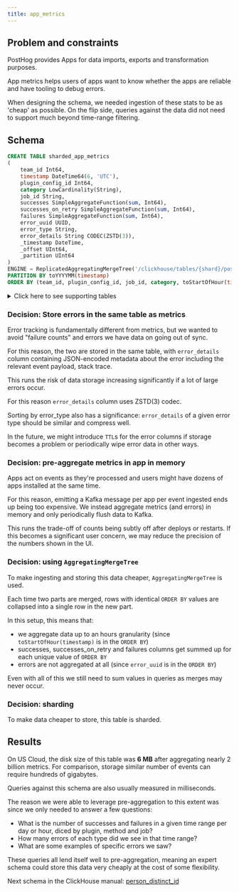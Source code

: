 ```yaml
---
title: app_metrics
---
```


## Problem and constraints

PostHog provides Apps for data imports, exports and transformation purposes.

App metrics helps users of apps want to know whether the apps are reliable and have tooling to debug errors.

When designing the schema, we needed ingestion of these stats to be as 'cheap' as possible. On the flip side,
queries against the data did not need to support much beyond time-range filtering.

## Schema

```sql
CREATE TABLE sharded_app_metrics
(
    team_id Int64,
    timestamp DateTime64(6, 'UTC'),
    plugin_config_id Int64,
    category LowCardinality(String),
    job_id String,
    successes SimpleAggregateFunction(sum, Int64),
    successes_on_retry SimpleAggregateFunction(sum, Int64),
    failures SimpleAggregateFunction(sum, Int64),
    error_uuid UUID,
    error_type String,
    error_details String CODEC(ZSTD(3)),
    _timestamp DateTime,
    _offset UInt64,
    _partition UInt64
)
ENGINE = ReplicatedAggregatingMergeTree('/clickhouse/tables/{shard}/posthog.sharded_app_metrics', '{replica}')
PARTITION BY toYYYYMM(timestamp)
ORDER BY (team_id, plugin_config_id, job_id, category, toStartOfHour(timestamp), error_type, error_uuid)
```

<details><summary>Click here to see supporting tables</summary>

```sql
CREATE TABLE app_metrics
(
    team_id Int64,
    timestamp DateTime64(6, 'UTC'),
    plugin_config_id Int64,
    category LowCardinality(String),
    job_id String,
    successes SimpleAggregateFunction(sum, Int64),
    successes_on_retry SimpleAggregateFunction(sum, Int64),
    failures SimpleAggregateFunction(sum, Int64),
    error_uuid UUID,
    error_type String,
    error_details String CODEC(ZSTD(3)),
    _timestamp DateTime,
    _offset UInt64,
    _partition UInt64

)
ENGINE=Distributed('posthog', 'posthog', 'sharded_app_metrics', rand())

CREATE MATERIALIZED VIEW app_metrics_mv
TO posthog.sharded_app_metrics
AS SELECT
    team_id,
    timestamp,
    plugin_config_id,
    category,
    job_id,
    successes,
    successes_on_retry,
    failures,
    error_uuid,
    error_type,
    error_details
FROM posthog.kafka_app_metrics


CREATE TABLE kafka_app_metrics
(
    team_id Int64,
    timestamp DateTime64(6, 'UTC'),
    plugin_config_id Int64,
    category LowCardinality(String),
    job_id String,
    successes Int64,
    successes_on_retry Int64,
    failures Int64,
    error_uuid UUID,
    error_type String,
    error_details String CODEC(ZSTD(3))
)
ENGINE=Kafka('kafka:9092', 'clickhouse_app_metrics_test', 'group1', 'JSONEachRow')
```

</details>

### Decision: Store errors in the same table as metrics

Error tracking is fundamentally different from metrics, but we wanted to avoid "failure counts" and
errors we have data on going out of sync.

For this reason, the two are stored in the same table, with `error_details` column containing JSON-encoded
metadata about the error including the relevant event payload, stack trace.

This runs the risk of data storage increasing significantly if a lot of large errors occur.

For this reason `error_details` column uses ZSTD(3) codec.

Sorting by error_type also has a significance: `error_details` of a given error type should be similar and compress well.

In the future, we might introduce `TTL`s for the error columns if storage becomes a problem or periodically
wipe error data in other ways.

### Decision: pre-aggregate metrics in app in memory

Apps act on events as they're processed and users might have dozens of apps installed at the same time.

For this reason, emitting a Kafka message per app per event ingested ends up being too expensive. We
instead aggregate metrics (and errors) in memory and only periodically flush data to Kafka.

This runs the trade-off of counts being subtly off after deploys or restarts. If this becomes
a significant user concern, we may reduce the precision of the numbers shown in the UI.

### Decision: using `AggregatingMergeTree`

To make ingesting and storing this data cheaper, `AggregatingMergeTree` is used.

Each time two parts are merged, rows with identical `ORDER BY` values are collapsed into a single row in the new part.

In this setup, this means that:
- we aggregate data up to an hours granularity (since `toStartOfHour(timestamp)` is in the `ORDER BY`)
- successes, successes_on_retry and failures columns get summed up for each unique value of `ORDER BY`
- errors are not aggregated at all (since `error_uuid` is in the `ORDER BY`)

Even with all of this we still need to sum values in queries as merges may never occur.


### Decision: sharding

To make data cheaper to store, this table is sharded.

## Results

On US Cloud, the disk size of this table was **6 MB** after aggregating nearly 2 billion metrics. For comparison,
storage similar number of events can require hundreds of gigabytes.

Queries against this schema are also usually measured in milliseconds.

The reason we were able to leverage pre-aggregation to this extent was since we only needed to answer a few questions:
- What is the number of successes and failures in a given time range per day or hour, diced by plugin, method and job?
- How many errors of each type did we see in that time range?
- What are some examples of specific errors we saw?

These queries all lend itself well to pre-aggregation, meaning an expert schema could store this data very cheaply at the cost
of some flexibility.

Next schema in the ClickHouse manual: [person_distinct_id](/handbook/engineering/clickhouse/schema/person-distinct-id)
